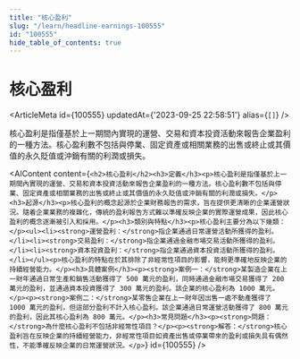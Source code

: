 ```yaml
---
title: "核心盈利"
slug: "/learn/headline-earnings-100555"
id: "100555"
hide_table_of_contents: true
---
```



# 核心盈利

<ArticleMeta id={100555} updatedAt={'2023-09-25 22:58:51'} alias={`[]`} />
<div className='border-solid border-b border-t-0 my-4 border-[var(--ifm-color-gray-300)]' />

核心盈利是指僅基於上一期間內實現的運營、交易和資本投資活動來報告企業盈利的一種方法。核心盈利數不包括與停業、固定資產或相關業務的出售或終止或其價值的永久貶值或沖銷有關的利潤或損失。

<AIContent content={`<h2>核心盈利</h2><h3>定義</h3><p>核心盈利是指僅基於上一期間內實現的運營、交易和資本投資活動來報告企業盈利的一種方法。核心盈利數不包括與停業、固定資產或相關業務的出售或終止或其價值的永久貶值或沖銷有關的利潤或損失。</p><h3>起源</h3><p>核心盈利的概念起源於企業財務報告的需求，旨在提供更清晰的企業運營狀況。隨着企業業務的複雜化，傳統的盈利報告方式難以準確反映企業的實際運營成果，因此核心盈利的概念逐漸被引入和採用。</p><h3>類別與特點</h3><p>核心盈利主要分為以下幾類：</p><ul><li><strong>運營盈利：</strong>指企業通過日常運營活動所獲得的盈利。</li><li><strong>交易盈利：</strong>指企業通過金融市場交易活動所獲得的盈利。</li><li><strong>資本投資盈利：</strong>指企業通過資本投資活動所獲得的盈利。</li></ul><p>核心盈利的特點在於其排除了非經常性項目的影響，能夠更準確地反映企業的持續經營能力。</p><h3>具體案例</h3><p><strong>案例一：</strong>某製造企業在上一財年通過日常生產和銷售活動獲得了 500 萬元的盈利，同時通過金融市場交易獲得了 200 萬元的盈利，並通過資本投資獲得了 300 萬元的盈利。該企業的核心盈利為 1000 萬元。</p><p><strong>案例二：</strong>某零售企業在上一財年因出售一處不動產獲得了 1000 萬元的盈利，但這部分盈利不計入核心盈利。該企業通過日常運營活動獲得了 800 萬元的盈利，因此其核心盈利為 800 萬元。</p><h3>常見問題</h3><p><strong>問題：</strong>為什麼核心盈利不包括非經常性項目？</p><p><strong>解答：</strong>核心盈利旨在反映企業的持續經營能力，非經常性項目如資產出售或停業帶來的盈利或損失具有偶然性，不能準確反映企業的日常運營狀況。</p>`} id={100555} />
